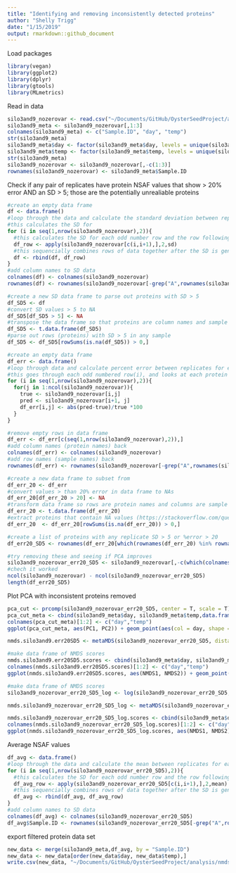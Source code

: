 ```yaml
---
title: "Identifying and removing inconsistently detected proteins"
author: "Shelly Trigg"
date: "1/15/2019"
output: rmarkdown::github_document
---
```


Load packages
```r
library(vegan)
library(ggplot2)
library(dplyr)
library(gtools)
library(MLmetrics)
```

Read in data
```r
silo3and9_nozerovar <- read.csv("~/Documents/GitHub/OysterSeedProject/analysis/nmds_R/silo3and9_nozerovals.csv", stringsAsFactors = FALSE)
silo3and9_meta <- silo3and9_nozerovar[,1:3]
colnames(silo3and9_meta) <- c("Sample.ID", "day", "temp")
str(silo3and9_meta)
silo3and9_meta$day <- factor(silo3and9_meta$day, levels = unique(silo3and9_meta$day))
silo3and9_meta$temp <- factor(silo3and9_meta$temp, levels = unique(silo3and9_meta$temp))
str(silo3and9_meta)
silo3and9_nozerovar <- silo3and9_nozerovar[,-c(1:3)]
rownames(silo3and9_nozerovar) <- silo3and9_meta$Sample.ID

```

Check if any pair of replicates have protein NSAF values that show > 20% error AND an SD > 5; those are the potentially unrealiable proteins
```r
#create an empty data frame
df <- data.frame()
#loop through the data and calculate the standard deviation between replicates for each protein
#this calculates the SD for 
for (i in seq(1,nrow(silo3and9_nozerovar),2)){
  #this calculates the SD for each odd number row and the row following it
  df_row <- apply(silo3and9_nozerovar[c(i,i+1),],2,sd)
  #this sequencially combines rows of data together after the SD is generated
  df <- rbind(df, df_row)
}
#add column names to SD data
colnames(df) <- colnames(silo3and9_nozerovar)
rownames(df) <- rownames(silo3and9_nozerovar[-grep("A",rownames(silo3and9_nozerovar)),])

#create a new SD data frame to parse out proteins with SD > 5
df_SD5 <- df
#convert SD values > 5 to NA
df_SD5[df_SD5 > 5] <- NA
#transpose the data frame so that proteins are column names and sample number is row names
df_SD5 <- t.data.frame(df_SD5)
#parse out rows (proteins) with SD > 5 in any sample
df_SD5 <- df_SD5[rowSums(is.na(df_SD5)) > 0,]

#create an empty data frame
df_err <- data.frame()
#loop through data and calculate percent error between replicates for each protein
#this goes through each odd numbered row(i), and looks at each protein (j) in each odd row then computes the percent error by comparing it to the protein (j) in the odd row + 1 (i + 1). The computed percent error is filled into the empty data frame using the same coordinates as its origin. 
for (i in seq(1,nrow(silo3and9_nozerovar),2)){
  for(j in 1:ncol(silo3and9_nozerovar)){
    true <- silo3and9_nozerovar[i,j]
    pred <- silo3and9_nozerovar[i+1, j]
    df_err[i,j] <- abs(pred-true)/true *100
  }  
}    

#remove empty rows in data frame
df_err <- df_err[c(seq(1,nrow(silo3and9_nozerovar),2)),]  
#add column names (protein names) back
colnames(df_err) <- colnames(silo3and9_nozerovar)
#add row names (sample names) back
rownames(df_err) <- rownames(silo3and9_nozerovar[-grep("A",rownames(silo3and9_nozerovar)),])

#create a new data frame to subset from
df_err_20 <- df_err
#convert values > than 20% error in data frame to NAs
df_err_20[df_err_20 > 20] <- NA
#transform data frame so rows are protein names and columns are sample names
df_err_20 <- t.data.frame(df_err_20)
#extract proteins that contain NA values (https://stackoverflow.com/questions/7980622/subset-of-rows-containing-na-missing-values-in-a-chosen-column-of-a-data-frame)
df_err_20  <- df_err_20[rowSums(is.na(df_err_20)) > 0,]

#create a list of proteins with any replicate SD > 5 or %error > 20
df_err20_SD5 <- rownames(df_err_20[which(rownames(df_err_20) %in% rownames(df_SD5)),])

#try removing these and seeing if PCA improves
silo3and9_nozerovar_err20_SD5 <- silo3and9_nozerovar[,-c(which(colnames(silo3and9_nozerovar) %in% df_err20_SD5))]
#chech it worked
ncol(silo3and9_nozerovar) - ncol(silo3and9_nozerovar_err20_SD5)
length(df_err20_SD5)
```

Plot PCA with inconsistent proteins removed
```r
pca_cut <- prcomp(silo3and9_nozerovar_err20_SD5, center = T, scale = T)
pca_cut_meta <- cbind(silo3and9_meta$day, silo3and9_meta$temp,data.frame(pca_cut$x))
colnames(pca_cut_meta)[1:2] <- c("day","temp")
ggplot(pca_cut_meta, aes(PC1, PC2)) + geom_point(aes(col = day, shape = temp)) + theme_bw() + ggtitle("PCA of ADJNSAF values where zeros were replaced with 0.1 and inconsistently detected proteins removed") + theme(plot.title = element_text(size = 7, face = "bold"))
```


```r
nmds.silo3and9.err20SD5 <- metaMDS(silo3and9_nozerovar_err20_SD5, distance = 'euclidean', k = 2, trymax = 3000, autotransform = FALSE)

#make data frame of NMDS scores
nmds.silo3and9.err20SD5.scores <- cbind(silo3and9_meta$day, silo3and9_meta$temp,data.frame(scores(nmds.silo3and9.err20SD5)))
colnames(nmds.silo3and9.err20SD5.scores)[1:2] <- c("day","temp")
ggplot(nmds.silo3and9.err20SD5.scores, aes(NMDS1, NMDS2)) + geom_point(aes(col = day, shape = temp)) + theme_bw() + ggtitle("NMDS of ADJNSAF values with zeros replaced with 0.1 and inconsistently detected proteins removed") + theme(plot.title = element_text(size = 7, face = "bold"))
```

```r
#make data frame of NMDS scores
silo3and9_nozerovar_err20_SD5_log <- log(silo3and9_nozerovar_err20_SD5,2)

nmds.silo3and9_nozerovar_err20_SD5_log <- metaMDS(silo3and9_nozerovar_err20_SD5_log, distance = 'euclidean', k = 2, trymax = 3000, autotransform = FALSE)

nmds.silo3and9_nozerovar_err20_SD5_log.scores <- cbind(silo3and9_meta$day, silo3and9_meta$temp,data.frame(scores(nmds.silo3and9_nozerovar_err20_SD5_log)))
colnames(nmds.silo3and9_nozerovar_err20_SD5_log.scores)[1:2] <- c("day","temp")
ggplot(nmds.silo3and9_nozerovar_err20_SD5_log.scores, aes(NMDS1, NMDS2)) + geom_point(aes(col = day, shape = temp)) + theme_bw() + ggtitle("NMDS of log ADJNSAF values with zeros replaced with 0.1 and inconsistently detected proteins removed") + theme(plot.title = element_text(size = 7, face = "bold"))
```

Average NSAF values 
```r
df_avg <- data.frame()
#loop through the data and calculate the mean between replicates for each protein
for (i in seq(1,nrow(silo3and9_nozerovar_err20_SD5),2)){
  #this calculates the SD for each odd number row and the row following it
  df_avg_row <- apply(silo3and9_nozerovar_err20_SD5[c(i,i+1),],2,mean)
  #this sequencially combines rows of data together after the SD is generated
  df_avg <- rbind(df_avg, df_avg_row)
}
#add column names to SD data
colnames(df_avg) <- colnames(silo3and9_nozerovar_err20_SD5)
df_avg$Sample.ID <- rownames(silo3and9_nozerovar_err20_SD5[-grep("A",rownames(silo3and9_nozerovar_err20_SD5)),])

```
export filtered protein data set
```r
new_data <- merge(silo3and9_meta,df_avg, by = "Sample.ID")
new_data <- new_data[order(new_data$day, new_data$temp),]
write.csv(new_data, "~/Documents/GitHub/OysterSeedProject/analysis/nmds_R/silo3and9_nozerovals_noincnstprot.csv", row.names = FALSE, quote = FALSE)
```